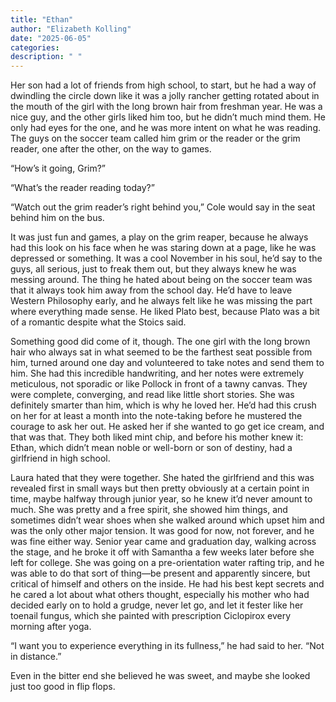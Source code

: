 ```yaml
---
title: "Ethan"
author: "Elizabeth Kolling"
date: "2025-06-05"
categories: 
description: " "
---
```


Her son had a lot of friends from high school, to start, but he had a way of dwindling the circle down like it was a jolly rancher getting rotated about in the mouth of the girl with the long brown hair from freshman year. He was a nice guy, and the other girls liked him too, but he didn’t much mind them. He only had eyes for the one, and he was more intent on what he was reading. The guys on the soccer team called him grim or the reader or the grim reader, one after the other, on the way to games. 

“How’s it going, Grim?”

“What’s the reader reading today?” 

“Watch out the grim reader’s right behind you,” Cole would say in the seat behind him on the bus.

 It was just fun and games, a play on the grim reaper, because he always had this look on his face when he was staring down at a page, like he was depressed or something. It was a cool November in his soul, he’d say to the guys, all serious, just to freak them out, but they always knew he was messing around. The thing he hated about being on the soccer team was that it always took him away from the school day. He’d have to leave Western Philosophy early, and he always felt like he was missing the part where everything made sense. He liked Plato best, because Plato was a bit of a romantic despite what the Stoics said. 
 
 Something good did come of it, though. The one girl with the long brown hair who always sat in what seemed to be the farthest seat possible from him, turned around one day and volunteered to take notes and send them to him. She had this incredible handwriting, and her notes were extremely meticulous, not sporadic or like Pollock in front of a tawny canvas. They were complete, converging, and read like little short stories. She was definitely smarter than him, which is why he loved her. He’d had this crush on her for at least a month into the note-taking before he mustered the courage to ask her out. He asked her if she wanted to go get ice cream, and that was that. They both liked mint chip, and before his mother knew it: Ethan, which didn't mean noble or well-born or son of destiny, had a girlfriend in high school. 
 
 Laura hated that they were together. She hated the girlfriend and this was revealed first in small ways but then pretty obviously at a certain point in time, maybe halfway through junior year, so he knew it’d never amount to much. She was pretty and a free spirit, she showed him things, and sometimes didn’t wear shoes when she walked around which upset him and was the only other major tension. It was good for now, not forever, and he was fine either way. Senior year came and graduation day, walking across the stage, and he broke it off with Samantha a few weeks later before she left for college. She was going on a pre-orientation water rafting trip, and he was able to do that sort of thing—be present and apparently sincere, but critical of himself and others on the inside. He had his best kept secrets and he cared a lot about what others thought, especially his mother who had decided early on to hold a grudge, never let go, and let it fester like her toenail fungus, which she painted with prescription Ciclopirox every morning after yoga.
 
 “I want you to experience everything in its fullness,” he had said to her. “Not in distance.” 
 
 Even in the bitter end she believed he was sweet, and maybe she looked just too good in flip flops.
	

